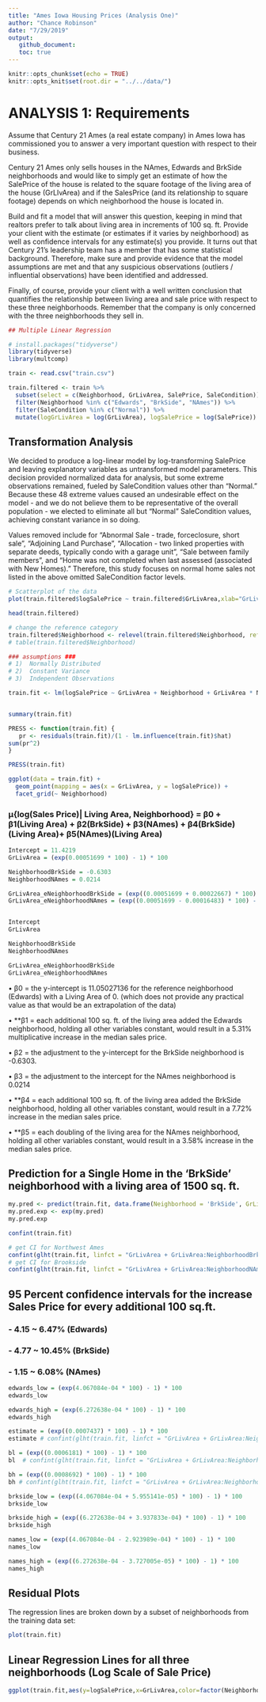 ```yaml
---
title: "Ames Iowa Housing Prices (Analysis One)"
author: "Chance Robinson"
date: "7/29/2019"
output:
   github_document:
   toc: true
---
```


```r
knitr::opts_chunk$set(echo = TRUE)
knitr::opts_knit$set(root.dir = "../../data/")

```

# ANALYSIS 1:  Requirements

Assume that Century 21 Ames (a real estate company) in Ames Iowa has commissioned you to answer a very important question with respect to their business.  

Century 21 Ames only sells houses in the NAmes, Edwards and BrkSide neighborhoods and would like to simply get an estimate of how the SalePrice of the house is related to the square footage of the living area of the house (GrLIvArea) and if the SalesPrice (and its relationship to square footage) depends on which neighborhood the house is located in. 

Build and fit a model that will answer this question, keeping in mind that realtors prefer to talk about living area in increments of 100 sq. ft. Provide your client with the estimate (or estimates if it varies by neighborhood) as well as confidence intervals for any estimate(s) you provide. It turns out that Century 21’s leadership team has a member that has some statistical background. Therefore, make sure and provide evidence that the model assumptions are met and that any suspicious observations (outliers / influential observations) have been identified and addressed. 

Finally, of course, provide your client with a well written conclusion that quantifies the relationship between living area and sale price with respect to these three neighborhoods. Remember that the company is only concerned with the three neighborhoods they sell in.



```r
## Multiple Linear Regression

# install.packages("tidyverse")
library(tidyverse)
library(multcomp)

train <- read.csv("train.csv")

train.filtered <- train %>% 
  subset(select = c(Neighborhood, GrLivArea, SalePrice, SaleCondition)) %>%
  filter(Neighborhood %in% c("Edwards", "BrkSide", "NAmes")) %>%
  filter(SaleCondition %in% c("Normal")) %>%
  mutate(logGrLivArea = log(GrLivArea), logSalePrice = log(SalePrice))
```



## Transformation Analysis

We decided to produce a log-linear model by log-transforming SalePrice and leaving explanatory variables as untransformed model parameters. This decision provided normalized data for analysis, but some extreme observations remained, fueled by SaleCondition values other than "Normal." Because these 48 extreme values caused an undesirable effect on the model - and we do not believe them to be representative of the overall population - we elected to eliminate all but "Normal" SaleCondition values, achieving constant variance in so doing. 

Values removed include for "Abnormal Sale - trade, forceclosure, short sale", "Adjoining Land Purchase", "Allocation - two linked properties with separate deeds, typically condo with a garage unit", "Sale between family members", and "Home was not completed when last assessed (associated with New Homes)." Therefore, this study focuses on normal home sales not listed in the above omitted SaleCondition factor levels.


```r
# Scatterplot of the data
plot(train.filtered$logSalePrice ~ train.filtered$GrLivArea,xlab="GrLivArea", ylab="logSalePrice")
```



```r
head(train.filtered)

# change the reference category
train.filtered$Neighborhood <- relevel(train.filtered$Neighborhood, ref="Edwards")
# table(train.filtered$Neighborhood)

### assumptions ###
# 1)  Normally Distributed
# 2)  Constant Variance
# 3)  Independent Observations

```
```r
train.fit <- lm(logSalePrice ~ GrLivArea + Neighborhood + GrLivArea * Neighborhood, data = train.filtered)


summary(train.fit)
```

```r
PRESS <- function(train.fit) {
   pr <- residuals(train.fit)/(1 - lm.influence(train.fit)$hat)
sum(pr^2)
}

PRESS(train.fit)
```


```r
ggplot(data = train.fit) +
  geom_point(mapping = aes(x = GrLivArea, y = logSalePrice)) +
  facet_grid(~ Neighborhood)
```



### μ{log(Sales Price)| Living Area, Neighborhood} = β0 + β1(Living Area) + β2(BrkSide) + β3(NAmes) + β4(BrkSide)(Living Area)+ β5(NAmes)(Living Area) 

```r

Intercept = 11.4219
GrLivArea = (exp(0.00051699 * 100) - 1) * 100

NeighborhoodBrkSide = -0.6303
NeighborhoodNAmes = 0.0214

GrLivArea_eNeighborhoodBrkSide = (exp((0.00051699 + 0.00022667) * 100) - 1) * 100
GrLivArea_eNeighborhoodNAmes = (exp((0.00051699 - 0.00016483) * 100) - 1) * 100


Intercept
GrLivArea

NeighborhoodBrkSide
NeighborhoodNAmes

GrLivArea_eNeighborhoodBrkSide
GrLivArea_eNeighborhoodNAmes

```


•	β0 = the y-intercept is 11.05027136 for the reference neighborhood (Edwards) with a Living Area of 0.  (which does not provide any practical value as that would be an extrapolation of the data)

•	**β1 = each additional 100 sq. ft. of the living area added the Edwards neighborhood, holding all other variables constant, would result in a 5.31% multiplicative increase in the median sales price.

•	β2 = the adjustment to the y-intercept for the BrkSide neighborhood is -0.6303.  

•	β3 = the adjustment to the intercept for the NAmes neighborhood is 0.0214

•	**β4 = each additional 100 sq. ft. of the living area added the BrkSide neighborhood, holding all other variables constant, would result in a 7.72% increase in the median sales price.

•	**β5 = each doubling of the living area for the NAmes neighborhood, holding all other variables constant, would result in a 3.58% increase in the median sales price.




## Prediction for a Single Home in the 'BrkSide' neighborhood with a living area of 1500 sq. ft.

```r
my.pred <- predict(train.fit, data.frame(Neighborhood = 'BrkSide', GrLivArea = 1500))
my.pred.exp <- exp(my.pred)
my.pred.exp
```


```r
confint(train.fit)
```


```r
# get CI for Northwest Ames
confint(glht(train.fit, linfct = "GrLivArea + GrLivArea:NeighborhoodBrkSide = 1"))
# get CI for Brookside
confint(glht(train.fit, linfct = "GrLivArea + GrLivArea:NeighborhoodNAmes = 1"))
```




## 95 Percent confidence intervals for the increase Sales Price for every additional 100 sq.ft.

### - 4.15 ~ 6.47% (Edwards)
### - 4.77 ~ 10.45% (BrkSide)
### - 1.15 ~ 6.08% (NAmes)

```r

edwards_low = (exp(4.067084e-04 * 100) - 1) * 100
edwards_low

edwards_high = (exp(6.272638e-04 * 100) - 1) * 100
edwards_high

```

```r



estimate = (exp((0.0007437) * 100) - 1) * 100
estimate # confint(glht(train.fit, linfct = "GrLivArea + GrLivArea:NeighborhoodBrkSide = 1"))

bl = (exp((0.0006181) * 100) - 1) * 100
bl  # confint(glht(train.fit, linfct = "GrLivArea + GrLivArea:NeighborhoodBrkSide = 1"))

bh = (exp((0.0008692) * 100) - 1) * 100
bh # confint(glht(train.fit, linfct = "GrLivArea + GrLivArea:NeighborhoodBrkSide = 1"))

brkside_low = (exp((4.067084e-04 + 5.955141e-05) * 100) - 1) * 100
brkside_low

brkside_high = (exp((6.272638e-04 + 3.937833e-04) * 100) - 1) * 100
brkside_high

```


```r

names_low = (exp((4.067084e-04 - 2.923989e-04) * 100) - 1) * 100
names_low

names_high = (exp((6.272638e-04 - 3.727005e-05) * 100) - 1) * 100
names_high

```


## Residual Plots

The regression lines are broken down by a subset of neighborhoods from the training data set:
```r
plot(train.fit)
```


## Linear Regression Lines for all three neighborhoods (Log Scale of Sale Price)

```r
ggplot(train.fit,aes(y=logSalePrice,x=GrLivArea,color=factor(Neighborhood)))+geom_point()+stat_smooth(method="lm",se=FALSE)
```
